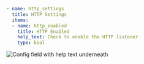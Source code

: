```yaml
- name: http_settings
  title: HTTP Settings
  items:
  - name: http_enabled
    title: HTTP Enabled
    help_text: Check to enable the HTTP listener
    type: bool
```
![Config field with help text underneath](../../../static/images/config-help-text.png)